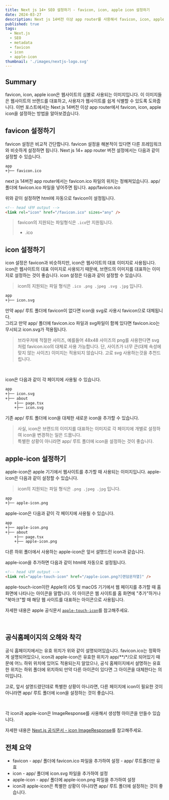 ```yaml
---
title: Next js 14+ SEO 설정하기 - favicon, icon, apple icon 설정하기
date: 2024-03-27
description: Next js 14버전 이상 app router를 사용해서 favicon, icon, apple icon을 설정하는 방법을 알아봅니다.
published: true
tags:
  - Next.js
  - SEO
  - metadata
  - favicon
  - icon
  - apple-icon
thumbnail: './images/nextjs-logo.svg'
---
```


## Summary

favicon, icon, apple icon은 웹사이트의 심볼로 사용되는 이미지입니다. 이 이미지들은 웹사이트의 브랜드를 대표하고, 사용자가 웹사이트를 쉽게 식별할 수 있도록 도와줍니다. 이번 포스트에서는 Next js 14버전 이상 app router에서 favicon, icon, apple icon을 설정하는 방법을 알아보겠습니다.

## favicon 설정하기

favicon 설정은 비교적 간단합니다. favicon 설정을 해본적이 있다면 다른 프레임워크와 비슷하게 설정하면 됩니다. Next js 14+ app router 버전 설정에서는 다음과 같이 설정할 수 있습니다.

```txt title="폴더 구조" {2}
app
+├── favicon.ico
```

next js 14버전 app router에서는 favicon.ico 파일의 위치는 정해져있습니다. app/ 폴더에 favicon.ico 파일을 넣어주면 됩니다.
app/favicon.ico

위와 같이 설정하면 html에 자동으로 favicon이 설정됩니다.

```html title="output"
<!-- head 내부 output -->
<link rel="icon" href="/favicon.ico" sizes="any" />
```

> favicon의 지원되는 파일형식은 `.ico`만 지원됩니다.
>
> - .ico

## icon 설정하기

icon 설정은 favicon과 비슷하지만, icon은 웹사이트의 대표 이미지로 사용됩니다. icon은 웹사이트의 대표 이미지로 사용되기 때문에, 브랜드의 이미지를 대표하는 이미지로 설정하는 것이 좋습니다. icon 설정은 다음과 같이 설정할 수 있습니다.

> icon의 지원되는 파일 형식은 `.ico .png .jpeg .svg .jpg` 입니다.

```txt title="폴더 구조" {2}
app
+├── icon.svg
```

만약 app/ 루트 폴더에 favicon이 없다면 icon을 svg로 사용시 favicon으로 대체됩니다.<br/>
그리고 만약 app/ 폴더에 favicon.ico 파일과 svg파일이 함께 있다면 favicon.ico는 무시되고 icon.svg가 적용됩니다.

> 브라우저에 적절한 사이즈, 예를들어 48x48 사이즈의 png를 사용한다면 svg 처럼 favicon.ico의 대체로 사용 가능합니다.
> 단, 사이즈가 너무 큰(대체 속성에 맞지 않는 사이즈) 이미지는 적용되지 않습니다.
> 고로 svg 사용하는것을 추천드립니다.

<br />

icon은 다음과 같이 각 페이지에 사용될 수 있습니다.

```txt title="폴더 구조" {5}
app
+├── icon.svg
+├── about
    +├── page.tsx
    +├── icon.svg
```

기존 app/ 루트 폴더에 icon을 대체한 새로운 icon을 추가할 수 있습니다.

> 사실, icon은 브랜드의 이미지를 대표하는 이미지로 각 페이지에 개별로 설정하여 icon을 변경하는 일은 드뭅니다. <br/>
> 특별한 상황이 아니라면 app/ 루트 폴더에 icon을 설정하는 것이 좋습니다.

## apple-icon 설정하기

apple-icon은 apple 기기에서 웹사이트를 추가할 때 사용되는 이미지입니다. apple-icon은 다음과 같이 설정할 수 있습니다.

> icon의 지원되는 파일 형식은 `.png .jpeg .jpg` 입니다.

```txt title="폴더 구조" {2}
app
+├── apple-icon.png
```

apple-icon은 다음과 같이 각 페이지에 사용될 수 있습니다.

```txt title="폴더 구조" {5}
app
+├── apple-icon.png
+├── about
    +├── page.tsx
    +├── apple-icon.png
```

다른 하위 폴더에서 사용하는 apple-icon은 앞서 설명드린 icon과 같습니다.

apple-icon을 추가하면 다음과 같이 html에 자동으로 설정됩니다.

```html title="output"
<!-- head 내부 output -->
<link rel="apple-touch-icon" href="/apple-icon.png?[랜덤문자열]" />
```

apple-touch-icon이란 Apple의 iOS 및 macOS 기기에서 웹 페이지를 추가할 때 홈 화면에 나타나는 아이콘을 말합니다. 이 아이콘은 웹 사이트를 홈 화면에 "추가"하거나 "북마크"할 때 해당 웹 사이트를 대표하는 아이콘으로 사용됩니다.

자세한 내용은 apple 공식문서 [`apple-touch-icon`](https://developer.apple.com/library/archive/documentation/AppleApplications/Reference/SafariWebContent/ConfiguringWebApplications/ConfiguringWebApplications.html)를 참고해주세요.

<br />

## 공식홈페이지의 오해와 착각

<MDXImage src="./images/meta-icon.png" title="공식홈페이지 자료" />

공식 홈페이지에서는 유효 위치가 위와 같이 설명되어있습니다.
favicon.ico는 정확하게 설명되어있으나, icon과 apple-icon은 유효한 위치가 app/\*\*/\*/으로 되어있기 때문에 어느 하위 위치에 있어도 적용되는지 알았으나, 공식 홈페이지에서 설명하는 유효한 위치는 하위 폴더에 위치하되 만약 다른 아이콘이 있다면 그 아이콘을 대체한다는 의미입니다.

고로, 앞서 설명드렸던데로 특별한 상황이 아니라면, 다른 페이지에 icon이 필요한 것이 아니라면 app/ 루트 폴더에 icon을 설정하는 것이 좋습니다.

<br />

각 icon과 apple-icon은 ImageResponse를 사용해서 생성형 아이콘을 만들수 있습니다.

자세한 내용은 [Next.js 공식문서 - icon ImageResponse](https://nextjs.org/docs/app/api-reference/file-conventions/metadata/app-icons#generate-icons-using-code-js-ts-tsx)를 참고해주세요.

## 전체 요약

- favicon - app/ 폴더에 favicon.ico 파일을 추가하여 설정 - app/ 루트폴더만 유효
- icon - app/ 폴더에 icon.svg 파일을 추가하여 설정
- apple-icon - app/ 폴더에 apple-icon.png 파일을 추가하여 설정
- icon과 apple-icon은 특별한 상황이 아니라면 app/ 루트 폴더에 설정하는 것이 좋습니다.
